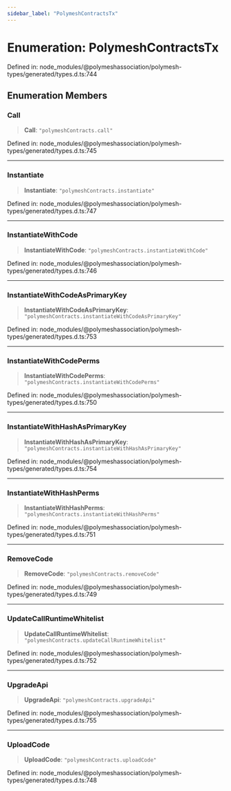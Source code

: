 ```yaml
---
sidebar_label: "PolymeshContractsTx"
---
```


# Enumeration: PolymeshContractsTx

Defined in: node\_modules/@polymeshassociation/polymesh-types/generated/types.d.ts:744

## Enumeration Members

### Call

> **Call**: `"polymeshContracts.call"`

Defined in: node\_modules/@polymeshassociation/polymesh-types/generated/types.d.ts:745

***

### Instantiate

> **Instantiate**: `"polymeshContracts.instantiate"`

Defined in: node\_modules/@polymeshassociation/polymesh-types/generated/types.d.ts:747

***

### InstantiateWithCode

> **InstantiateWithCode**: `"polymeshContracts.instantiateWithCode"`

Defined in: node\_modules/@polymeshassociation/polymesh-types/generated/types.d.ts:746

***

### InstantiateWithCodeAsPrimaryKey

> **InstantiateWithCodeAsPrimaryKey**: `"polymeshContracts.instantiateWithCodeAsPrimaryKey"`

Defined in: node\_modules/@polymeshassociation/polymesh-types/generated/types.d.ts:753

***

### InstantiateWithCodePerms

> **InstantiateWithCodePerms**: `"polymeshContracts.instantiateWithCodePerms"`

Defined in: node\_modules/@polymeshassociation/polymesh-types/generated/types.d.ts:750

***

### InstantiateWithHashAsPrimaryKey

> **InstantiateWithHashAsPrimaryKey**: `"polymeshContracts.instantiateWithHashAsPrimaryKey"`

Defined in: node\_modules/@polymeshassociation/polymesh-types/generated/types.d.ts:754

***

### InstantiateWithHashPerms

> **InstantiateWithHashPerms**: `"polymeshContracts.instantiateWithHashPerms"`

Defined in: node\_modules/@polymeshassociation/polymesh-types/generated/types.d.ts:751

***

### RemoveCode

> **RemoveCode**: `"polymeshContracts.removeCode"`

Defined in: node\_modules/@polymeshassociation/polymesh-types/generated/types.d.ts:749

***

### UpdateCallRuntimeWhitelist

> **UpdateCallRuntimeWhitelist**: `"polymeshContracts.updateCallRuntimeWhitelist"`

Defined in: node\_modules/@polymeshassociation/polymesh-types/generated/types.d.ts:752

***

### UpgradeApi

> **UpgradeApi**: `"polymeshContracts.upgradeApi"`

Defined in: node\_modules/@polymeshassociation/polymesh-types/generated/types.d.ts:755

***

### UploadCode

> **UploadCode**: `"polymeshContracts.uploadCode"`

Defined in: node\_modules/@polymeshassociation/polymesh-types/generated/types.d.ts:748

